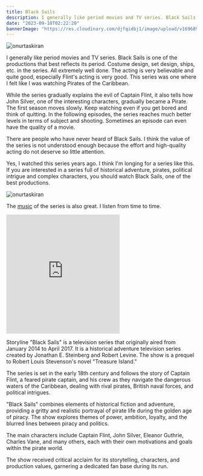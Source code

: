 ```yaml
---
title: Black Sails
description: I generally like period movies and TV series. Black Sails is one of the productions that best reflects its period. Costume design, set design, ships, etc. in the series. 
date: "2023-09-10T02:22:20"
bannerImage: "https://res.cloudinary.com/djfqidbj1/image/upload/v1696893715/gen4wodshat9mplq6p7d.jpg"
---
```


<img className="w-full rounded-xl" src="https://res.cloudinary.com/djfqidbj1/image/upload/v1696893715/gen4wodshat9mplq6p7d.jpg" alt="onurtaskiran" />

I generally like period movies and TV series. Black Sails is one of the productions that best reflects its period. Costume design, set design, ships, etc. in the series. All extremely well done. The acting is very believable and quite good, especially Flint's acting is very good. This series was one where I felt like I was watching Pirates of the Caribbean.

While the series gradually explains the evil of Captain Flint, it also tells how John Silver, one of the interesting characters, gradually became a Pirate. The first season moves slowly. Keep watching even if you get bored and think of quitting. In the following episodes, the series reaches much better levels in terms of subject and shooting. Sometimes an episode can even have the quality of a movie.

There are people who have never heard of Black Sails. I think the value of the series is not understood enough because the effort and high-quality acting do not deserve so little attention.

Yes, I watched this series years ago. I think I'm longing for a series like this. If you are interested in a series full of historical adventure, pirates, political intrigue and complex characters, you should watch Black Sails, one of the best productions.

<img className="w-full " src="https://res.cloudinary.com/djfqidbj1/image/upload/v1696893804/p6udvh6n37iwjkenl2qi.jpg" alt="onurtaskiran" />

The <a href="https://open.spotify.com/intl-tr/track/4M0kHvIiP2CwSxPyOlgKa4">music</a> of the series is also great. I listen from time to time.

<iframe className="w-full" height="315" src="https://www.youtube.com/embed/XFTcA4QLHw0?si=8oTts23PIPsvZEl9" frameborder="0" allow="accelerometer; autoplay; encrypted-media; gyroscope; picture-in-picture" allowfullscreen></iframe>

Storyline
"Black Sails" is a television series that originally aired from January 2014 to April 2017. It is a historical adventure television series created by Jonathan E. Steinberg and Robert Levine. The show is a prequel to Robert Louis Stevenson's novel "Treasure Island."

The series is set in the early 18th century and follows the story of Captain Flint, a feared pirate captain, and his crew as they navigate the dangerous waters of the Caribbean, dealing with rival pirates, British naval forces, and political intrigues.

"Black Sails" combines elements of historical fiction and adventure, providing a gritty and realistic portrayal of pirate life during the golden age of piracy. The show explores themes of power, ambition, loyalty, and the blurred lines between piracy and politics.

The main characters include Captain Flint, John Silver, Eleanor Guthrie, Charles Vane, and many others, each with their own motivations and goals within the pirate world.

The show received critical acclaim for its storytelling, characters, and production values, garnering a dedicated fan base during its run.